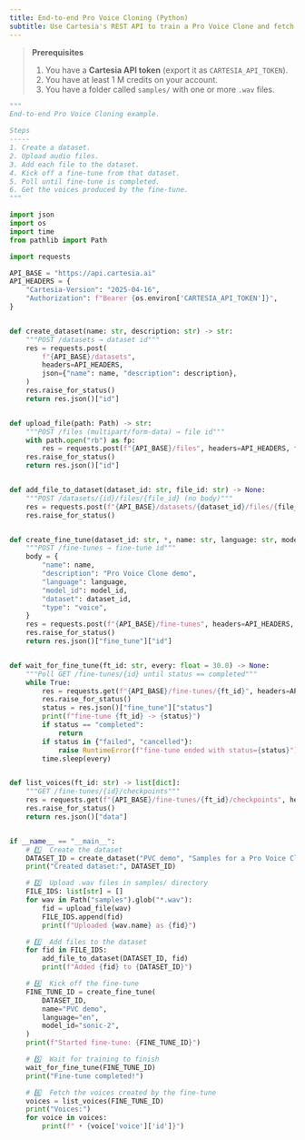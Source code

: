 ```yaml
---
title: End-to-end Pro Voice Cloning (Python)
subtitle: Use Cartesia's REST API to train a Pro Voice Clone and fetch its voices.
---
```


> **Prerequisites**
> 1. You have a **Cartesia API token** (export it as `CARTESIA_API_TOKEN`).
> 2. You have at least 1 M credits on your account.
> 3. You have a folder called `samples/` with one or more `.wav` files.

```python
"""
End-to-end Pro Voice Cloning example.

Steps
-----
1. Create a dataset.
2. Upload audio files.
3. Add each file to the dataset.
4. Kick off a fine-tune from that dataset.
5. Poll until fine-tune is completed.
6. Get the voices produced by the fine-tune.
"""

import json
import os
import time
from pathlib import Path

import requests

API_BASE = "https://api.cartesia.ai"
API_HEADERS = {
    "Cartesia-Version": "2025-04-16",
    "Authorization": f"Bearer {os.environ['CARTESIA_API_TOKEN']}",
}


def create_dataset(name: str, description: str) -> str:
    """POST /datasets → dataset id"""
    res = requests.post(
        f"{API_BASE}/datasets",
        headers=API_HEADERS,
        json={"name": name, "description": description},
    )
    res.raise_for_status()
    return res.json()["id"]


def upload_file(path: Path) -> str:
    """POST /files (multipart/form-data) → file id"""
    with path.open("rb") as fp:
        res = requests.post(f"{API_BASE}/files", headers=API_HEADERS, files={"file": fp})
    res.raise_for_status()
    return res.json()["id"]


def add_file_to_dataset(dataset_id: str, file_id: str) -> None:
    """POST /datasets/{id}/files/{file_id} (no body)"""
    res = requests.post(f"{API_BASE}/datasets/{dataset_id}/files/{file_id}", headers=API_HEADERS)
    res.raise_for_status()


def create_fine_tune(dataset_id: str, *, name: str, language: str, model_id: str) -> str:
    """POST /fine-tunes → fine-tune id"""
    body = {
        "name": name,
        "description": "Pro Voice Clone demo",
        "language": language,
        "model_id": model_id,
        "dataset": dataset_id,
        "type": "voice",
    }
    res = requests.post(f"{API_BASE}/fine-tunes", headers=API_HEADERS, json=body)
    res.raise_for_status()
    return res.json()["fine_tune"]["id"]


def wait_for_fine_tune(ft_id: str, every: float = 30.0) -> None:
    """Poll GET /fine-tunes/{id} until status == completed"""
    while True:
        res = requests.get(f"{API_BASE}/fine-tunes/{ft_id}", headers=API_HEADERS)
        res.raise_for_status()
        status = res.json()["fine_tune"]["status"]
        print(f"fine-tune {ft_id} -> {status}")
        if status == "completed":
            return
        if status in {"failed", "cancelled"}:
            raise RuntimeError(f"fine-tune ended with status={status}")
        time.sleep(every)


def list_voices(ft_id: str) -> list[dict]:
    """GET /fine-tunes/{id}/checkpoints"""
    res = requests.get(f"{API_BASE}/fine-tunes/{ft_id}/checkpoints", headers=API_HEADERS)
    res.raise_for_status()
    return res.json()["data"]


if __name__ == "__main__":
    # 1️⃣  Create the dataset
    DATASET_ID = create_dataset("PVC demo", "Samples for a Pro Voice Clone")
    print("Created dataset:", DATASET_ID)

    # 2️⃣  Upload .wav files in samples/ directory
    FILE_IDS: list[str] = []
    for wav in Path("samples").glob("*.wav"):
        fid = upload_file(wav)
        FILE_IDS.append(fid)
        print(f"Uploaded {wav.name} as {fid}")

    # 3️⃣  Add files to the dataset
    for fid in FILE_IDS:
        add_file_to_dataset(DATASET_ID, fid)
        print(f"Added {fid} to {DATASET_ID}")

    # 4️⃣  Kick off the fine-tune
    FINE_TUNE_ID = create_fine_tune(
        DATASET_ID,
        name="PVC demo",
        language="en",
        model_id="sonic-2",
    )
    print(f"Started fine-tune: {FINE_TUNE_ID}")

    # 5️⃣  Wait for training to finish
    wait_for_fine_tune(FINE_TUNE_ID)
    print("Fine-tune completed!")

    # 6️⃣  Fetch the voices created by the fine-tune
    voices = list_voices(FINE_TUNE_ID)
    print("Voices:")
    for voice in voices:
        print(f" • {voice['voice']['id']}")
```
